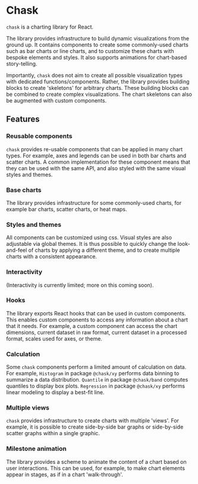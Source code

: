 
<Meta title="Introduction" />

# Chask

`chask` is a charting library for React.

The library provides infrastructure to build dynamic visualizations from the ground up. It contains components to create some commonly-used charts such as bar charts or line charts, and to customize these charts with bespoke elements and styles. It also supports animations for chart-based story-telling.

Importantly, `chask` does not aim to create all possible visualization types with dedicated functions/components. Rather, the library provides building blocks to create 'skeletons' for arbitrary charts. These building blocks can be combined to create complex visualizations. The chart skeletons can also be augmented with custom components.

## Features

### Reusable components

`chask` provides re-usable components that can be applied in many chart types. For example, axes and legends can be used in both bar charts and scatter charts. A common implementation for these component means that they can be used with the same API, and also styled with the same visual styles and themes.

### Base charts

The library provides infrastructure for some commonly-used charts, for example bar charts, scatter charts, or heat maps.

### Styles and themes

All components can be customized using css. Visual styles are also adjustable via global themes. It is thus possible to quickly change the look-and-feel of charts by applying a different theme, and to create multiple charts with a consistent appearance.

### Interactivity

(Interactivity is currently limited; more on this coming soon).

### Hooks

The library exports React hooks that can be used in custom components. This enables custom components to access any information about a chart that it needs. For example, a custom component can access the chart dimensions, current dataset in raw format, current dataset in a processed format, scales used for axes, or theme.

### Calculation

Some `chask` components perform a limited amount of calculation on data. For example, `Histogram` in package `@chask/xy` performs data binning to summarize a data distribution. `Quantile` in package `@chask/band` computes quantiles to display box plots. `Regression` in package `@chask/xy` performs linear modeling to display a best-fit line.

### Multiple views

`chask` provides infrastructure to create charts with multiple 'views'. For example, it is possible to create side-by-side bar graphs or side-by-side scatter graphs within a single graphic.

### Milestone animation

The library provides a scheme to animate the content of a chart based on user interactions. This can be used, for example, to make chart elements appear in stages, as if in a chart 'walk-through'.
